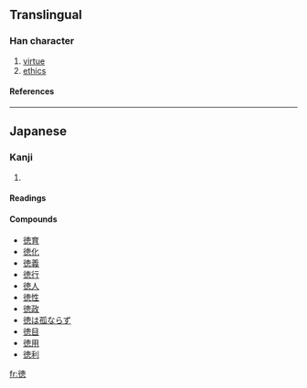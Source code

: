 {{see|德}}

==Translingual==
===Han character===
{{Han char|rn=60|rad=彳|as=11|sn=14|four=|canj=竹人十田心 (HOJWP), X竹人十田 (XHOJW)|ids=⿰[[彳]]⿳[[十]][[罒]][[心]]}}
# [[virtue]]
# [[ethics]]
====References====
{{Han ref|kx=0370.401|dkj=10237|dj=0697.240|hdz=20839.200|uh=5FB3|ud=24499}}

----

==Japanese==
===Kanji===
{{ja-kanji|grade=5|rs=彳11}}
# {{defn|Japanese}} 
====Readings====
{{ja-readings|on=[[とく]] (toku)|kun=[[おしえ]] (oshie)}}

====Compounds====
*[[徳育]]
*[[徳化]]
*[[徳義]]
*[[徳行]]
*[[徳人]]
*[[徳性]]
*[[徳政]]
*[[徳は孤ならず]]
*[[徳目]]
*[[徳用]]
*[[徳利]]

[[fr:徳]]